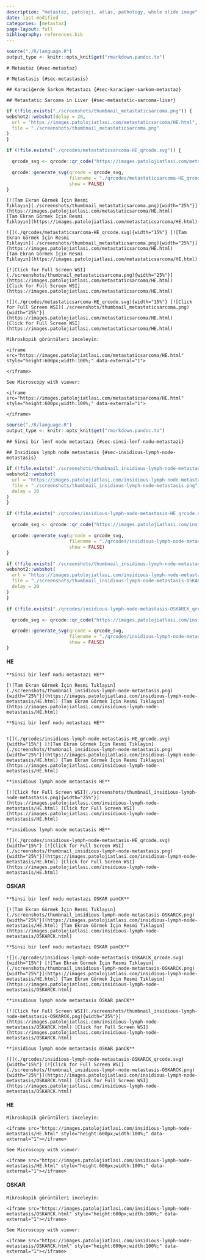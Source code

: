 ```yaml
---
description: "metastaz, patoloji, atlas, pathology, whole slide image"
date: last-modified
categories: [metastaz]
page-layout: full
bibliography: references.bib
---
```


```r

source("./R/language.R")
output_type <- knitr::opts_knit$get("rmarkdown.pandoc.to")

```




```asis
# Metastaz {#sec-metastaz}
```



```asis
# Metastasis {#sec-metastasis}
```



```asis
## Karaciğerde Sarkom Metastazı {#sec-karaciger-sarkom-metastaz}
```



```asis
## Metastatic Sarcoma in Liver {#sec-metastatic-sarcoma-liver}
```




```r
if (!file.exists("./screenshots/thumbnail_metastaticsarcoma.png")) {
webshot2::webshot(delay = 20,
  url = "https://images.patolojiatlasi.com/metastaticsarcoma/HE.html",
  file = "./screenshots/thumbnail_metastaticsarcoma.png"
)
}
```


```r
if (!file.exists("./qrcodes/metastaticsarcoma-HE_qrcode.svg")) {

  qrcode_svg <- qrcode::qr_code("https://images.patolojiatlasi.com/metastaticsarcoma/HE.html")

  qrcode::generate_svg(qrcode = qrcode_svg,
                       filename = "./qrcodes/metastaticsarcoma-HE_qrcode.svg",
                       show = FALSE)
}
```





 






:::: {.content-hidden when-format="pdf"}





```asis

[![Tam Ekran Görmek İçin Resmi
Tıklayın](./screenshots/thumbnail_metastaticsarcoma.png){width="25%"}](https://images.patolojiatlasi.com/metastaticsarcoma/HE.html)
[Tam Ekran Görmek İçin Resmi
Tıklayın](https://images.patolojiatlasi.com/metastaticsarcoma/HE.html)
```




::::





:::: {.content-visible when-format="pdf"}





```asis

![](./qrcodes/metastaticsarcoma-HE_qrcode.svg){width="15%"} [![Tam Ekran Görmek İçin Resmi
Tıklayın](./screenshots/thumbnail_metastaticsarcoma.png){width="25%"}](https://images.patolojiatlasi.com/metastaticsarcoma/HE.html)
[Tam Ekran Görmek İçin Resmi
Tıklayın](https://images.patolojiatlasi.com/metastaticsarcoma/HE.html)
```





::::




:::: {.content-hidden when-format="pdf"}




```asis

[![Click for Full Screen WSI](./screenshots/thumbnail_metastaticsarcoma.png){width="25%"}](https://images.patolojiatlasi.com/metastaticsarcoma/HE.html)
[Click for Full Screen WSI](https://images.patolojiatlasi.com/metastaticsarcoma/HE.html)
```




::::





:::: {.content-visible when-format="pdf"}




```asis

![](./qrcodes/metastaticsarcoma-HE_qrcode.svg){width="15%"} [![Click for Full Screen WSI](./screenshots/thumbnail_metastaticsarcoma.png){width="25%"}](https://images.patolojiatlasi.com/metastaticsarcoma/HE.html)
[Click for Full Screen WSI](https://images.patolojiatlasi.com/metastaticsarcoma/HE.html)
```





::::






```asis

Mikroskopik görüntüleri inceleyin:

<iframe src="https://images.patolojiatlasi.com/metastaticsarcoma/HE.html" style="height:600px;width:100%;" data-external="1">

</iframe>
```



```asis

See Microscopy with viewer: 

<iframe src="https://images.patolojiatlasi.com/metastaticsarcoma/HE.html" style="height:600px;width:100%;" data-external="1">

</iframe>
```














```r

source("./R/language.R")
output_type <- knitr::opts_knit$get("rmarkdown.pandoc.to")

```


```asis

## Sinsi bir lenf nodu metastazı {#sec-sinsi-lenf-nodu-metastazi} 

```

```asis

## Insidious lymph node metastasis {#sec-insidious-lymph-node-metastasis} 

```


```r
if (!file.exists("./screenshots/thumbnail_insidious-lymph-node-metastasis.png")) {
webshot2::webshot(
  url = "https://images.patolojiatlasi.com/insidious-lymph-node-metastasis/HE.html",
  file = "./screenshots/thumbnail_insidious-lymph-node-metastasis.png",
  delay = 20
)
}
```


```r
if (!file.exists("./qrcodes/insidious-lymph-node-metastasis-HE_qrcode.svg")) {

  qrcode_svg <- qrcode::qr_code("https://images.patolojiatlasi.com/insidious-lymph-node-metastasis/HE.html")

  qrcode::generate_svg(qrcode = qrcode_svg,
                       filename = "./qrcodes/insidious-lymph-node-metastasis-HE_qrcode.svg",
                       show = FALSE)
}
```




```r
if (!file.exists("./screenshots/thumbnail_insidious-lymph-node-metastasis-OSKARCK.png")) {
webshot2::webshot(
  url = "https://images.patolojiatlasi.com/insidious-lymph-node-metastasis/OSKARCK.html",
  file = "./screenshots/thumbnail_insidious-lymph-node-metastasis-OSKARCK.png",
  delay = 20
)
}
```


```r
if (!file.exists("./qrcodes/insidious-lymph-node-metastasis-OSKARCK_qrcode.svg")) {

  qrcode_svg <- qrcode::qr_code("https://images.patolojiatlasi.com/insidious-lymph-node-metastasis/OSKARCK.html")

  qrcode::generate_svg(qrcode = qrcode_svg,
                       filename = "./qrcodes/insidious-lymph-node-metastasis-OSKARCK_qrcode.svg",
                       show = FALSE)
}
```







 





#### HE 

:::: {.content-hidden when-format="pdf"}



```asis

**Sinsi bir lenf nodu metastazı HE**

[![Tam Ekran Görmek İçin Resmi Tıklayın](./screenshots/thumbnail_insidious-lymph-node-metastasis.png){width="25%"}](https://images.patolojiatlasi.com/insidious-lymph-node-metastasis/HE.html) [Tam Ekran Görmek İçin Resmi Tıklayın](https://images.patolojiatlasi.com/insidious-lymph-node-metastasis/HE.html)

```




::::





:::: {.content-visible when-format="pdf"}




```asis

**Sinsi bir lenf nodu metastazı HE**


![](./qrcodes/insidious-lymph-node-metastasis-HE_qrcode.svg){width="15%"} [![Tam Ekran Görmek İçin Resmi Tıklayın](./screenshots/thumbnail_insidious-lymph-node-metastasis.png){width="25%"}](https://images.patolojiatlasi.com/insidious-lymph-node-metastasis/HE.html) [Tam Ekran Görmek İçin Resmi Tıklayın](https://images.patolojiatlasi.com/insidious-lymph-node-metastasis/HE.html)

```




::::




:::: {.content-hidden when-format="pdf"}



```asis

**insidious lymph node metastasis HE**

[![Click for Full Screen WSI](./screenshots/thumbnail_insidious-lymph-node-metastasis.png){width="25%"}](https://images.patolojiatlasi.com/insidious-lymph-node-metastasis/HE.html) [Click for Full Screen WSI](https://images.patolojiatlasi.com/insidious-lymph-node-metastasis/HE.html)

```




::::





:::: {.content-visible when-format="pdf"}




```asis

**insidious lymph node metastasis HE**

![](./qrcodes/insidious-lymph-node-metastasis-HE_qrcode.svg){width="15%"} [![Click for Full Screen WSI](./screenshots/thumbnail_insidious-lymph-node-metastasis.png){width="25%"}](https://images.patolojiatlasi.com/insidious-lymph-node-metastasis/HE.html) [Click for Full Screen WSI](https://images.patolojiatlasi.com/insidious-lymph-node-metastasis/HE.html)

```




::::




#### OSKAR 

:::: {.content-hidden when-format="pdf"}






```asis

**Sinsi bir lenf nodu metastazı OSKAR panCK**

[![Tam Ekran Görmek İçin Resmi Tıklayın](./screenshots/thumbnail_insidious-lymph-node-metastasis-OSKARCK.png){width="25%"}](https://images.patolojiatlasi.com/insidious-lymph-node-metastasis/HE.html) [Tam Ekran Görmek İçin Resmi Tıklayın](https://images.patolojiatlasi.com/insidious-lymph-node-metastasis/OSKARCK.html)

```




::::





:::: {.content-visible when-format="pdf"}





```asis

**Sinsi bir lenf nodu metastazı OSKAR panCK**

![](./qrcodes/insidious-lymph-node-metastasis-OSKARCK_qrcode.svg){width="15%"} [![Tam Ekran Görmek İçin Resmi Tıklayın](./screenshots/thumbnail_insidious-lymph-node-metastasis-OSKARCK.png){width="25%"}](https://images.patolojiatlasi.com/insidious-lymph-node-metastasis/HE.html) [Tam Ekran Görmek İçin Resmi Tıklayın](https://images.patolojiatlasi.com/insidious-lymph-node-metastasis/OSKARCK.html)

```






::::




:::: {.content-hidden when-format="pdf"}





```asis

**insidious lymph node metastasis OSKAR panCK**

[![Click for Full Screen WSI](./screenshots/thumbnail_insidious-lymph-node-metastasis-OSKARCK.png){width="25%"}](https://images.patolojiatlasi.com/insidious-lymph-node-metastasis/OSKARCK.html) [Click for Full Screen WSI](https://images.patolojiatlasi.com/insidious-lymph-node-metastasis/OSKARCK.html)

```




::::





:::: {.content-visible when-format="pdf"}





```asis

**insidious lymph node metastasis OSKAR panCK**

![](./qrcodes/insidious-lymph-node-metastasis-OSKARCK_qrcode.svg){width="15%"} [![Click for Full Screen WSI](./screenshots/thumbnail_insidious-lymph-node-metastasis-OSKARCK.png){width="25%"}](https://images.patolojiatlasi.com/insidious-lymph-node-metastasis/OSKARCK.html) [Click for Full Screen WSI](https://images.patolojiatlasi.com/insidious-lymph-node-metastasis/OSKARCK.html)

```





::::




#### HE



```asis

Mikroskopik görüntüleri inceleyin:

<iframe src="https://images.patolojiatlasi.com/insidious-lymph-node-metastasis/HE.html" style="height:600px;width:100%;" data-external="1"></iframe>

```



```asis

See Microscopy with viewer: 

<iframe src="https://images.patolojiatlasi.com/insidious-lymph-node-metastasis/HE.html" style="height:600px;width:100%;" data-external="1"></iframe>
```



#### OSKAR 




```asis

Mikroskopik görüntüleri inceleyin:

<iframe src="https://images.patolojiatlasi.com/insidious-lymph-node-metastasis/OSKARCK.html" style="height:600px;width:100%;" data-external="1"></iframe>

```


```asis

See Microscopy with viewer: 

<iframe src="https://images.patolojiatlasi.com/insidious-lymph-node-metastasis/OSKARCK.html" style="height:600px;width:100%;" data-external="1"></iframe>

```











